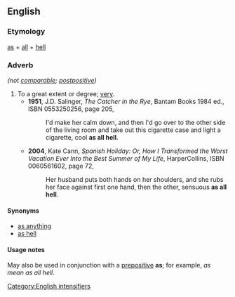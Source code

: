 ==English==

===Etymology===
[[as]] + [[all]] + [[hell]]
===Adverb===
{{head|en|adverb}} ''(not [[comparable]]; [[postpositive]])''

# To a great extent or degree; [[very]].
#* '''1951''', J.D. Salinger, ''The Catcher in the Rye'', Bantam Books 1984 ed., ISBN 0553250256, page 205,
#*: I'd make her calm down, and then I'd go over to the other side of the living room and take out this cigarette case and light a cigarette, cool '''as all hell'''.
#* '''2004''', Kate Cann, ''Spanish Holiday: Or, How I Transformed the Worst Vacation Ever Into the Best Summer of My Life'', HarperCollins, ISBN 0060561602, page 72,
#*: Her husband puts both hands on her shoulders, and she rubs her face against first one hand, then the other, sensuous '''as all hell'''.

====Synonyms====
* [[as anything]]
* [[as hell]]
====Usage notes====
May also be used in conjunction with a [[prepositive]] '''as'''; for example, ''as mean as all hell''.

[[Category:English intensifiers]]